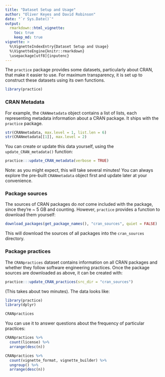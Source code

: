 ```yaml
---
title: "Dataset Setup and Usage"
author: "Oliver Keyes and David Robinson"
date: "`r Sys.Date()`"
output:
  rmarkdown::html_vignette:
    toc: true
    keep_md: true
vignette: >
  %\VignetteIndexEntry{Dataset Setup and Usage}
  %\VignetteEngine{knitr::rmarkdown}
  \usepackage[utf8]{inputenc}
---
```


The `practice` package provides some datasets, particularly about CRAN, that make it easier to use. For maximum transparency, it is set up to construct these datasets using its own functions.

```r
library(practice)
```


### CRAN Metadata

For example, the `CRANmetadata` object contains a list of lists, each representing metadata information about a CRAN package. It ships with the `practice` package.

```r
str(CRANmetadata, max.level = 1, list.len = 6)
str(CRANmetadata[[1]], max.level = 2)
```

You can create or update this data yourself, using the `update_CRAN_metadata()` function:

```r
practice:::update_CRAN_metadata(verbose = TRUE)
```

Note: as you might expect, this will take several minutes! You can always explore the pre-built `CRANmetadata` object first and update later at your convenience.

### Package sources

The sources of CRAN packages do *not* come included with the package, since they're ~ 5 GB and counting. However, `practice` provides a function to download them yourself:

```r
download_packages(get_package_names(), "cran_sources", quiet = FALSE)
```

This will download the sources of all packages into the `cran_sources` directory.

### Package practices

The `CRANpractices` dataset contains information on all CRAN packages and whether they follow software engineering practices. Once the package sources are downloaded as above, it can be created with:

```r
practice:::update_CRAN_practices(src_dir = "cran_sources")
```

(This takes about two minutes).  The data looks like:

```r
library(practice)
library(dplyr)

CRANpractices
```

You can use it to answer questions about the frequency of particular practices:

```r
CRANpractices %>%
  count(license) %>%
  arrange(desc(n))

CRANpractices %>%
  count(vignette_format, vignette_builder) %>%
  ungroup() %>%
  arrange(desc(n))
```
